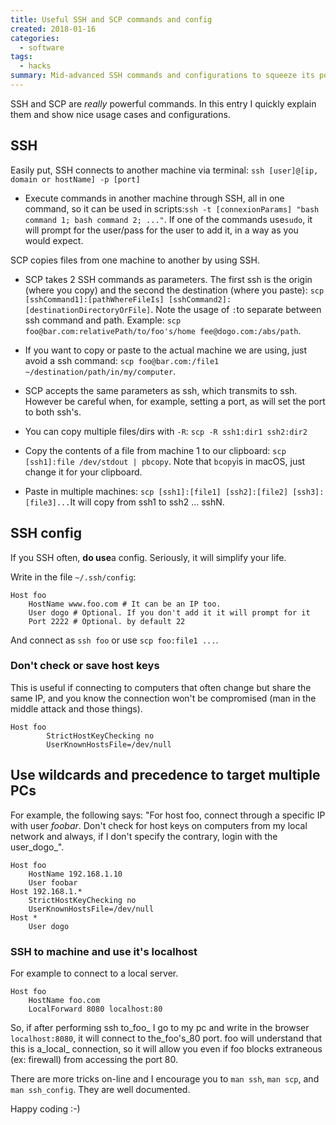 ```yaml
---
title: Useful SSH and SCP commands and config
created: 2018-01-16
categories:
  - software
tags:
  - hacks
summary: Mid-advanced SSH commands and configurations to squeeze its power.
---
```


SSH and SCP are _really_ powerful commands. In this entry I quickly explain them and show nice
usage cases and configurations.

## SSH

Easily put, SSH connects to another machine via
terminal: `ssh [user]@[ip, domain or hostName] -p [port]`

- Execute commands in another machine through SSH, all in one command, so it can be used in
scripts:`ssh -t [connexionParams] "bash command 1; bash command 2; ..."`. If one of the commands
use`sudo`, it will prompt for the user/pass for the user to add it, in a way as you would expect.

SCP copies files from one machine to another by using SSH.

- SCP takes 2 SSH commands as parameters. The first ssh is the origin (where you copy) and the
second the destination (where you
paste): `scp [sshCommand1]:[pathWhereFileIs] [sshCommand2]:[destinationDirectoryOrFile]`.
Note the usage of `:`to separate between ssh command and path.
Example: `scp foo@bar.com:relativePath/to/foo's/home fee@dogo.com:/abs/path`.
- If you want to copy or paste to the actual machine we are using, just avoid a ssh
command: `scp foo@bar.com:/file1 ~/destination/path/in/my/computer`.

- SCP accepts the same parameters as ssh, which transmits to ssh. However be careful when, for
example, setting a port, as will set the port to both ssh's.
- You can copy multiple files/dirs with `-R`: `scp -R ssh1:dir1 ssh2:dir2`
- Copy the contents of a file from machine 1 to our
clipboard: `scp [ssh1]:file /dev/stdout | pbcopy`. Note that `bcopy`is in macOS, just change it
for your clipboard.
- Paste in multiple machines: `scp [ssh1]:[file1] [ssh2]:[file2] [ssh3]:[file3]...`It will copy
from ssh1 to ssh2 ... sshN.

## SSH config

If you SSH often, **do use**a config. Seriously, it will simplify your life.

Write in the file `~/.ssh/config`:

```
Host foo
    HostName www.foo.com # It can be an IP too.
    User dogo # Optional. If you don't add it it will prompt for it
    Port 2222 # Optional. by default 22

```

And connect as `ssh foo` or use `scp foo:file1 ...`.

### Don't check or save host keys

This is useful if connecting to computers that often change but share the same IP, and you know the
connection won't be compromised (man in the middle attack and those things).

```
Host foo
        StrictHostKeyChecking no
        UserKnownHostsFile=/dev/null
```

## Use wildcards and precedence to target multiple PCs

For example, the following says: "For host foo, connect through a specific IP with user _foobar_.
Don't check for host keys on computers from my local network and always, if I don't specify the
contrary, login with the user_dogo_".

```
Host foo
    HostName 192.168.1.10
    User foobar
Host 192.168.1.*
    StrictHostKeyChecking no
    UserKnownHostsFile=/dev/null
Host *
    User dogo
```

### SSH to machine and use it's localhost

For example to connect to a local server.

```
Host foo
    HostName foo.com
    LocalForward 8080 localhost:80
```

So, if after performing ssh to_foo_ I go to my pc and write in the browser `localhost:8080`, it
will connect to the_foo's_80 port. foo will understand that this is a_local_ connection, so it will
allow you even if foo blocks extraneous (ex: firewall) from accessing the port 80.

There are more tricks on-line and I encourage you to `man ssh`, `man scp`, and `man ssh_config`.
They are well documented.

Happy coding :-)

